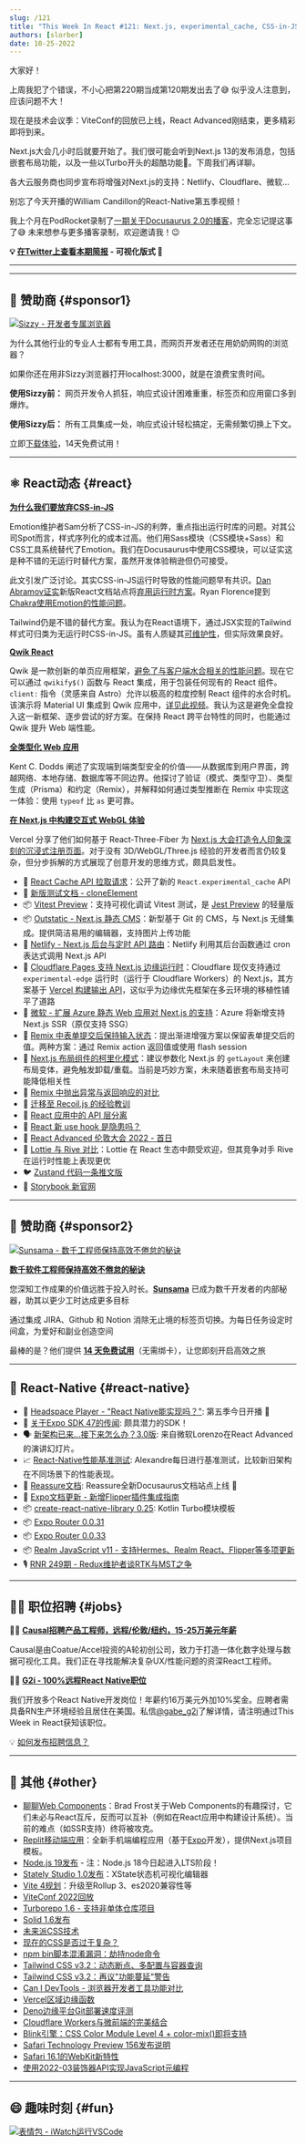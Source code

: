 ```yaml
---
slug: /121
title: "This Week In React #121: Next.js, experimental_cache, CSS-in-JS, Qwikify, Typesafety, 3D, Vitest Preview, Outstatic, Remix, React-Native..."
authors: [slorber]
date: 10-25-2022
---
```


大家好！

上周我犯了个错误，不小心把第220期当成第120期发出去了😅 似乎没人注意到，应该问题不大！

现在是技术会议季：ViteConf的回放已上线，React Advanced刚结束，更多精彩即将到来。

Next.js大会几小时后就要开始了。我们很可能会听到Next.js 13的发布消息，包括嵌套布局功能，以及一些以Turbo开头的超酷功能🤭。下周我们再详聊。

各大云服务商也同步宣布将增强对Next.js的支持：Netlify、Cloudflare、微软...

别忘了今天开播的William Candillon的React-Native第五季视频！

我上个月在PodRocket录制了[一期关于Docusaurus 2.0的播客](https://podrocket.logrocket.com/docusaurus)，完全忘记提这事了😅 未来想参与更多播客录制，欢迎邀请我！😉

<!-- truncate -->

**💡 [在Twitter上查看本期简报](https://slo.im/thread) - 可视化版式 🎨**

---


<Support />

---

## 💸 赞助商 {#sponsor1}

[![Sizzy - 开发者专属浏览器](/emails/issues/220/sizzy.jpg)](https://sizzy.co/?utm_campaign=newsletter&utm_source=thisweekinreact)

为什么其他行业的专业人士都有专用工具，而网页开发者还在用奶奶网购的浏览器？

如果你还在用非Sizzy浏览器打开localhost:3000，就是在浪费宝贵时间。

**使用Sizzy前：** 网页开发令人抓狂，响应式设计困难重重，标签页和应用窗口多到爆炸。

**使用Sizzy后：** 所有工具集成一处，响应式设计轻松搞定，无需频繁切换上下文。

立即[下载体验](https://sizzy.co/?utm_campaign=newsletter&utm_source=thisweekinreact)，14天免费试用！

---

## ⚛️ React动态 {#react}

**[为什么我们要放弃CSS-in-JS](https://dev.to/srmagura/why-were-breaking-up-wiht-css-in-js-4g9b)**

Emotion维护者Sam分析了CSS-in-JS的利弊，重点指出运行时库的问题。对其公司Spot而言，样式序列化的成本过高。他们用Sass模块（CSS模块+Sass）和CSS工具系统替代了Emotion。我们在Docusaurus中使用CSS模块，可以证实这是种不错的无运行时替代方案，虽然开发体验稍逊但仍可接受。

此文引发广泛讨论。其实CSS-in-JS运行时导致的性能问题早有共识。[Dan Abramov证实](https://twitter.com/dan_abramov/status/1584835028986793984)新版React文档站点将[弃用运行时方案](https://github.com/reactjs/reactjs.org/issues/5115)。Ryan Florence提到[Chakra使用Emotion的性能问题](https://twitter.com/ryanflorence/status/1582835729360572416)。

Tailwind仍是不错的替代方案。我认为在React语境下，通过JSX实现的Tailwind样式可归类为无运行时CSS-in-JS。虽有人质疑其[可维护性](https://twitter.com/hi__mayank/status/1584261503670448128)，但实际效果良好。

**[Qwik React](https://qwik.builder.io/qwikcity/integrations/react/)**

Qwik 是一款创新的单页应用框架，[避免了与客户端水合相关的性能问题](https://www.builder.io/blog/hydration-is-pure-overhead)。现在它可以通过 `qwikify$()` 函数与 React 集成，用于包装任何现有的 React 组件。`client:` 指令（灵感来自 Astro）允许以极高的粒度控制 React 组件的水合时机。该演示将 Material UI 集成到 Qwik 应用中，[详见此视频](https://www.youtube.com/watch?v=fLH28rDu97I)。我认为这是避免全盘投入这一新框架、逐步尝试的好方案。在保持 React 跨平台特性的同时，也能通过 Qwik 提升 Web 端性能。

**[全类型化 Web 应用](https://www.epicweb.dev/fully-typed-web-apps)**

Kent C. Dodds 阐述了实现端到端类型安全的价值——从数据库到用户界面，跨越网络、本地存储、数据库等不同边界。他探讨了验证（模式、类型守卫）、类型生成（Prisma）和约定（Remix），并解释如何通过类型推断在 Remix 中实现这一体验：使用 `typeof` 比 `as` 更可靠。

**[在 Next.js 中构建交互式 WebGL 体验](https://vercel.com/blog/building-an-interactive-webgl-experience-in-next-js)**

Vercel 分享了他们如何基于 React-Three-Fiber 为 [Next.js 大会打造令人印象深刻的沉浸式注册页面](https://nextjs.org/conf)。对于没有 3D/WebGL/Three.js 经验的开发者而言仍较复杂，但分步拆解的方式展现了创意开发的思维方式，颇具启发性。

- 👀 [React Cache API 拉取请求](https://github.com/facebook/react/pull/25506)：公开了新的 `React.experimental_cache` API
- 📖 [新版测试文档 - cloneElement](https://twitter.com/dan_abramov/status/1582814754426433537)
- 📦 [Vitest Preview](https://www.vitest-preview.com/)：支持可视化调试 Vitest 测试，是 [Jest Preview](https://www.jest-preview.com/) 的轻量版
- 📦 [Outstatic - Next.js 静态 CMS](https://outstatic.com/)：新型基于 Git 的 CMS，与 Next.js 无缝集成。提供简洁易用的编辑器，支持图片上传功能
- 📜 [Netlify - Next.js 后台与定时 API 路由](https://www.netlify.com/blog/new-background-scheduled-api-routes-nextjs/)：Netlify 利用其后台函数通过 cron 表达式调用 Next.js API
- 📜 [Cloudflare Pages 支持 Next.js 边缘运行时](https://blog.cloudflare.com/next-on-pages/)：Cloudflare 现仅支持通过 `experimental-edge` 运行时（运行于 Cloudflare Workers）的 Next.js，其方案基于 [Vercel 构建输出 API](https://vercel.com/blog/build-output-api)，这似乎为边缘优先框架在多云环境的移植性铺平了道路
- 📜 [微软 - 扩展 Azure 静态 Web 应用对 Next.js 的支持](https://techcommunity.microsoft.com/t5/apps-on-azure-blog/extending-next-js-support-in-azure-static-web-apps/ba-p/3627975)：Azure 将新增支持 Next.js SSR（原仅支持 SSG）
- 📜 [Remix 中表单提交后保持输入状态](https://sergiodxa.com/articles/persist-inputs-after-a-form-submit-in-remix)：提出渐进增强方案以保留表单提交后的值。两种方案：通过 Remix action 返回值或使用 flash session
- 📜 [Next.js 布局组件的柯里化模式](https://creativedesignsguru.com/currying-nextjs-layout/)：建议参数化 Next.js 的 `getLayout` 来创建布局变体，避免触发卸载/重载。当前是巧妙方案，未来随着嵌套布局支持可能降低相关性
- 📜 [Remix 中抛出异常与返回响应的对比](https://sergiodxa.com/articles/throwing-vs-returning-responses-in-remix)
- 📜 [迁移至 Recoil.js 的经验教训](https://kitemaker.co/blog/lessons-learned-from-moving-to-recoil)
- 📜 [React 应用中的 API 层分离](https://profy.dev/article/react-architecture-api-layer)
- 🎥 [React 新 use hook 是隐患吗？](https://www.youtube.com/watch?v=ytXM05PVcFU)
- 🎥 [React Advanced 伦敦大会 2022 - 首日](https://www.youtube.com/watch?v=1x7mI_xuVVo)
- 🧵 [Lottie 与 Rive 对比](https://twitter.com/guidorosso/status/1582086637328031745)：Lottie 在 React 生态中颇受欢迎，但其竞争对手 Rive 在运行时性能上表现更优
- 🐦 [Zustand 代码一条推文版](https://twitter.com/dai_shi/status/1583082766081531905)
- 🔗 [Storybook 新官网](https://twitter.com/storybookjs/status/1583175829009289216)

<SubscribeFormEmbed />

---

## 💸 赞助商 {#sponsor2}

[![Sunsama - 数千工程师保持高效不倦怠的秘诀](/emails/issues/121/sunsama.jpg)](https://www.sunsama.com/a/this-week-in-react)

**[数千软件工程师保持高效不倦怠的秘诀](https://www.sunsama.com/a/this-week-in-react)**

您深知工作成果的价值远胜于投入时长。**[Sunsama](https://www.sunsama.com/a/this-week-in-react)** 已成为数千开发者的内部秘器，助其以更少工时达成更多目标

通过集成 JIRA、Github 和 Notion 消除无止境的标签页切换。为每日任务设定时间盒，为爱好和副业创造空间

最棒的是？他们提供 **[14 天免费试用](https://www.sunsama.com/a/this-week-in-react)**（无需绑卡），让您即刻开启高效之旅

---

## 📱 React-Native {#react-native}

- 🎥 [Headspace Player - "React Native能实现吗？"](https://www.youtube.com/watch?v=pErnuAx5GjE): 第五季今日开播 🤗  
- 🤫 [关于Expo SDK 47的传闻](https://twitter.com/tsapeta/status/1582831949030522881): 颇具潜力的SDK！  
- 🗣 [新架构已来...接下来怎么办？3.0版](https://twitter.com/Kelset/status/1583416697741975552): 来自微软Lorenzo在React Advanced的演讲幻灯片。  
- 📈 [React-Native性能基准测试](https://twitter.com/almouro/status/1584628478963777537): Alexandre每日进行基准测试，比较新旧架构在不同场景下的性能表现。  
- 📖 [Reassure文档](https://callstack.github.io/reassure/): Reassure全新Docusaurus文档站点上线 🤗  
- 📖 [Expo文档更新 - 新增Flipper插件集成指南](https://twitter.com/amanhimself/status/1583202477469765633)  
- 📦 [create-react-native-library 0.25](https://twitter.com/satya164/status/1583462129235263490): Kotlin Turbo模块模板  
- 📦 [Expo Router 0.0.31](https://twitter.com/Baconbrix/status/1582875434567409664)  
- 📦 [Expo Router 0.0.33](https://twitter.com/Baconbrix/status/1584289284713947136)  
- 📦 [Realm JavaScript v11 - 支持Hermes、Realm React、Flipper等多项更新](https://www.mongodb.com/developer/products/realm/realm-javascript-v11-react-native/)  
- 🎙️ [RNR 249期 - Redux维护者谈RTK与MST之争](https://reactnativeradio.com/episodes/rnr-249-a-redux-maintainers-thoughts-on-rtk-vs-mst)

---

## 🧑‍💻 职位招聘 {#jobs}

🧑‍💼 [**Causal招聘产品工程师，远程/伦敦/纽约，15-25万美元年薪**](https://jobs.lever.co/causal-app/4acaafbe-ef3d-45a6-bbe6-687c022d727c?lever-origin=applied&lever-source%5B%5D=thisweekinreact.com)

Causal是由Coatue/Accel投资的A轮初创公司，致力于打造一体化数字处理与数据可视化工具。我们正在寻找能解决复杂UX/性能问题的资深React工程师。

🧑‍💼 [**G2i - 100%远程React Native职位**](https://twitter.com/gabe_g2i/status/1563204813881425926?s=20&t=ArRLC77BpRwXXCdx8fnUqw)

我们开放多个React Native开发岗位！年薪约16万美元外加10%奖金。应聘者需具备RN生产环境经验且居住在美国。私信[@gabe_g2i](https://twitter.com/gabe_g2i)了解详情，请注明通过This Week in React获知该职位。

💡 [如何发布招聘信息？](https://thisweekinreact.com/sponsor)

---

## 🔀 其他 {#other}

- [聊聊Web Components](https://bradfrost.com/blog/post/lets-talk-about-web-components/)：Brad Frost关于Web Components的有趣探讨，它们未必与React互斥，反而可以互补（例如在React应用中构建设计系统）。当前的难点（如SSR支持）终将被攻克。
- [Replit移动端应用](https://twitter.com/amasad/status/1582754714575257600)：全新手机端编程应用（基于[Expo](https://twitter.com/amasad/status/1582968657675661314)开发），提供Next.js项目模板。
- [Node.js 19发布](https://www.redhat.com/en/blog/introducing-nodejs-19) - 注：Node.js 18今日起进入LTS阶段！
- [Stately Studio 1.0发布](https://stately.ai/blog/introducing-stately-studio-10)：XState状态机可视化编辑器
- [Vite 4规划](https://github.com/vitejs/vite/discussions/10570)：升级至Rollup 3、es2020兼容性等
- [ViteConf 2022回放](https://viteconf.org/2022/replay)
- [Turborepo 1.6 - 支持非单体仓库项目](https://twitter.com/turborepo/status/1583518617970233346)
- [Solid 1.6发布](https://twitter.com/solid_js/status/1583016386984480768)
- [未来派CSS技术](https://www.smashingmagazine.com/2022/10/futuristic-css/)
- [现在的CSS是否过于复杂？](https://css-tricks.com/is-there-too-much-css-now/)
- [npm bin脚本混淆漏洞：劫持node命令](https://socket.dev/blog/npm-bin-script-confusion)
- [Tailwind CSS v3.2：动态断点、多配置与容器查询](https://twitter.com/adamwathan/status/1582793658168152065)
- [Tailwind CSS v3.2：再议"功能蔓延"警告](https://www.brycewray.com/posts/2022/10/tailwind-css-v3-2-revisiting-feature-creep-warning/)
- [Can I DevTools - 浏览器开发者工具功能对比](https://canidev.tools)
- [Vercel区域边缘函数](https://vercel.com/blog/regional-execution-for-ultra-low-latency-rendering-at-the-edge)
- [Deno边缘平台Git部署速度评测](https://deno.com/blog/fastest-git-deploys-to-the-edge)
- [Cloudflare Workers与微前端的完美结合](https://blog.cloudflare.com/better-micro-frontends/)
- [Blink引擎：CSS Color Module Level 4 + color-mix()即将支持](https://twitter.com/intenttoship/status/1583110354074116096)
- [Safari Technology Preview 156发布说明](https://webkit.org/blog/13394/release-notes-for-safari-technology-preview-156/)
- [Safari 16.1的WebKit新特性](https://webkit.org/blog/13399/webkit-features-in-safari-16-1/)
- [使用2022-03装饰器API实现JavaScript元编程](https://2ality.com/2022/10/javascript-decorators.html)

---

## 😄 趣味时刻 {#fun}

[![表情包 - iWatch运行VSCode](/emails/issues/121/meme.png)](https://twitter.com/rohanpdofficial/status/1583455633134977026)